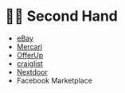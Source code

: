 # ✌🏻 Second Hand

- [eBay](https://www.ebay.com/)
- [Mercari](https://www.mercari.com/)
- [OfferUp](https://offerup.com/)
- [craiglist](https://craigslist.org/)
- [Nextdoor](https://nextdoor.com/)
- Facebook Marketplace

